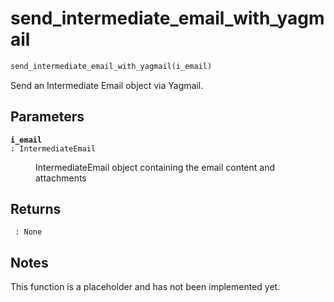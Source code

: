 # send_intermediate_email_with_yagmail { #emailer_lib.send_intermediate_email_with_yagmail }

```python
send_intermediate_email_with_yagmail(i_email)
```

Send an Intermediate Email object via Yagmail.

## Parameters {.doc-section .doc-section-parameters}

<code>[**i_email**]{.parameter-name} [:]{.parameter-annotation-sep} [IntermediateEmail]{.parameter-annotation}</code>

:   IntermediateEmail object containing the email content and attachments

## Returns {.doc-section .doc-section-returns}

<code>[]{.parameter-name} [:]{.parameter-annotation-sep} [None]{.parameter-annotation}</code>

:   

## Notes {.doc-section .doc-section-notes}

This function is a placeholder and has not been implemented yet.